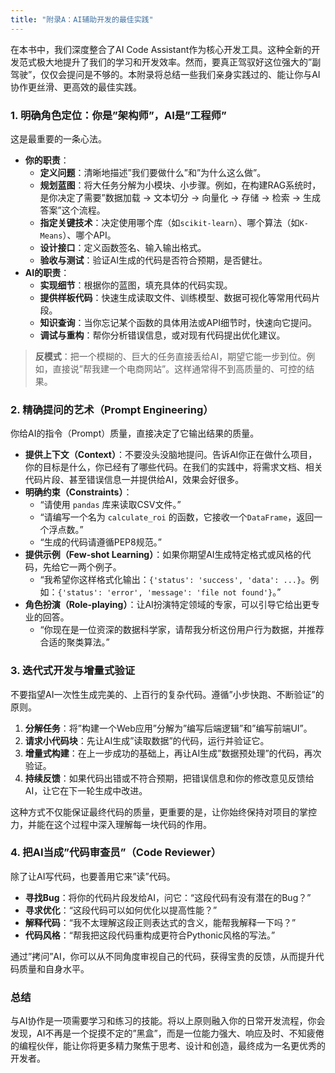 ```yaml
---
title: "附录A：AI辅助开发的最佳实践"
---
```


在本书中，我们深度整合了AI Code Assistant作为核心开发工具。这种全新的开发范式极大地提升了我们的学习和开发效率。然而，要真正驾驭好这位强大的"副驾驶"，仅仅会提问是不够的。本附录将总结一些我们亲身实践过的、能让你与AI协作更丝滑、更高效的最佳实践。

### 1. 明确角色定位：你是"架构师"，AI是"工程师"

这是最重要的一条心法。

*   **你的职责**：
    *   **定义问题**：清晰地描述"我们要做什么"和"为什么这么做"。
    *   **规划蓝图**：将大任务分解为小模块、小步骤。例如，在构建RAG系统时，是你决定了需要"数据加载 -> 文本切分 -> 向量化 -> 存储 -> 检索 -> 生成答案"这个流程。
    *   **指定关键技术**：决定使用哪个库（如`scikit-learn`）、哪个算法（如`K-Means`）、哪个API。
    *   **设计接口**：定义函数签名、输入输出格式。
    *   **验收与测试**：验证AI生成的代码是否符合预期，是否健壮。

*   **AI的职责**：
    *   **实现细节**：根据你的蓝图，填充具体的代码实现。
    *   **提供样板代码**：快速生成读取文件、训练模型、数据可视化等常用代码片段。
    *   **知识查询**：当你忘记某个函数的具体用法或API细节时，快速向它提问。
    *   **调试与重构**：帮你分析错误信息，或对现有代码提出优化建议。

> **反模式**：把一个模糊的、巨大的任务直接丢给AI，期望它能一步到位。例如，直接说"帮我建一个电商网站"。这样通常得不到高质量的、可控的结果。

### 2. 精确提问的艺术（Prompt Engineering）

你给AI的指令（Prompt）质量，直接决定了它输出结果的质量。

*   **提供上下文（Context）**：不要没头没脑地提问。告诉AI你正在做什么项目，你的目标是什么，你已经有了哪些代码。在我们的实践中，将需求文档、相关代码片段、甚至错误信息一并提供给AI，效果会好很多。
*   **明确约束（Constraints）**：
    *   "请使用 `pandas` 库来读取CSV文件。"
    *   "请编写一个名为 `calculate_roi` 的函数，它接收一个`DataFrame`，返回一个浮点数。"
    *   "生成的代码请遵循PEP8规范。"
*   **提供示例（Few-shot Learning）**：如果你期望AI生成特定格式或风格的代码，先给它一两个例子。
    *   "我希望你这样格式化输出：`{'status': 'success', 'data': ...}`。例如：`{'status': 'error', 'message': 'file not found'}`。"
*   **角色扮演（Role-playing）**：让AI扮演特定领域的专家，可以引导它给出更专业的回答。
    *   "你现在是一位资深的数据科学家，请帮我分析这份用户行为数据，并推荐合适的聚类算法。"

### 3. 迭代式开发与增量式验证

不要指望AI一次性生成完美的、上百行的复杂代码。遵循"小步快跑、不断验证"的原则。

1.  **分解任务**：将"构建一个Web应用"分解为"编写后端逻辑"和"编写前端UI"。
2.  **请求小代码块**：先让AI生成"读取数据"的代码，运行并验证它。
3.  **增量式构建**：在上一步成功的基础上，再让AI生成"数据预处理"的代码，再次验证。
4.  **持续反馈**：如果代码出错或不符合预期，把错误信息和你的修改意见反馈给AI，让它在下一轮生成中改进。

这种方式不仅能保证最终代码的质量，更重要的是，让你始终保持对项目的掌控力，并能在这个过程中深入理解每一块代码的作用。

### 4. 把AI当成"代码审查员"（Code Reviewer）

除了让AI写代码，也要善用它来"读"代码。

*   **寻找Bug**：将你的代码片段发给AI，问它："这段代码有没有潜在的Bug？"
*   **寻求优化**："这段代码可以如何优化以提高性能？"
*   **解释代码**："我不太理解这段正则表达式的含义，能帮我解释一下吗？"
*   **代码风格**："帮我把这段代码重构成更符合Pythonic风格的写法。"

通过"拷问"AI，你可以从不同角度审视自己的代码，获得宝贵的反馈，从而提升代码质量和自身水平。

### 总结

与AI协作是一项需要学习和练习的技能。将以上原则融入你的日常开发流程，你会发现，AI不再是一个捉摸不定的"黑盒"，而是一位能力强大、响应及时、不知疲倦的编程伙伴，能让你将更多精力聚焦于思考、设计和创造，最终成为一名更优秀的开发者。 